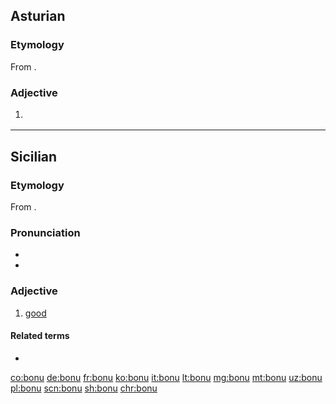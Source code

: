 ==Asturian==

===Etymology===
From {{etyl|la|ast}} {{m|la|bonus}}.

===Adjective===
{{ast-adj|bon}}

# {{l|en|good}} {{gloss|acting in the interest of good; ethical good intentions}}

----

==Sicilian==

===Etymology===
From {{etyl|la|scn}} {{m|la|bonus}}.

===Pronunciation===
* {{IPA|/ˈbɔ.nu/|lang=scn}}
* {{hyphenation|bò|nu|lang=scn}}

===Adjective===
{{scn-adj|bon|u|a|i}}

# [[good]]

====Related terms====
* {{l|scn|beni}}

[[co:bonu]]
[[de:bonu]]
[[fr:bonu]]
[[ko:bonu]]
[[it:bonu]]
[[lt:bonu]]
[[mg:bonu]]
[[mt:bonu]]
[[uz:bonu]]
[[pl:bonu]]
[[scn:bonu]]
[[sh:bonu]]
[[chr:bonu]]